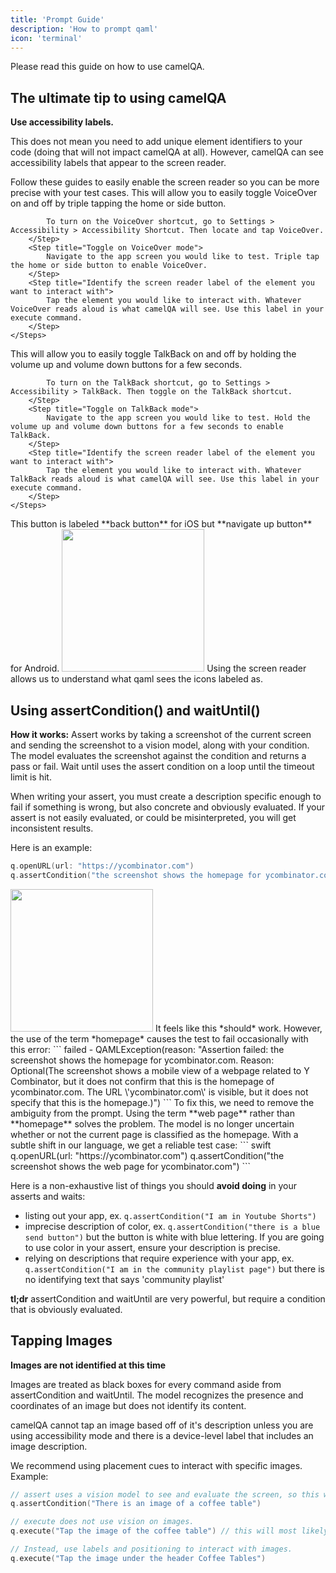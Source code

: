 ```yaml
---
title: 'Prompt Guide'
description: 'How to prompt qaml'
icon: 'terminal'
---
```


Please read this guide on how to use camelQA. 

## The ultimate tip to using camelQA
**Use accessibility labels.**

This does not mean you need to add unique element identifiers to your code (doing that will not impact camelQA at all). However, camelQA can see accessibility labels that appear to the screen reader. 

Follow these guides to easily enable the screen reader so you can be more precise with your test cases.
<Accordion title="Enable VoiceOver on your iOS device.">
    <Steps>
        <Step title="Turn on the VoiceOver shortcut">
            This will allow you to easily toggle VoiceOver on and off by triple tapping the home or side button.

            To turn on the VoiceOver shortcut, go to Settings > Accessibility > Accessibility Shortcut. Then locate and tap VoiceOver.
        </Step>
        <Step title="Toggle on VoiceOver mode">
            Navigate to the app screen you would like to test. Triple tap the home or side button to enable VoiceOver.
        </Step>
        <Step title="Identify the screen reader label of the element you want to interact with">
            Tap the element you would like to interact with. Whatever VoiceOver reads aloud is what camelQA will see. Use this label in your execute command.
        </Step>
    </Steps>
</Accordion>
<Accordion title="Enable TalkBack on your Android device.">
    <Steps>
        <Step title="Turn on the TalkBack shortcut">
            This will allow you to easily toggle TalkBack on and off by holding the volume up and volume down buttons for a few seconds.

            To turn on the TalkBack shortcut, go to Settings > Accessibility > TalkBack. Then toggle on the TalkBack shortcut.
        </Step>
        <Step title="Toggle on TalkBack mode">
            Navigate to the app screen you would like to test. Hold the volume up and volume down buttons for a few seconds to enable TalkBack.
        </Step>
        <Step title="Identify the screen reader label of the element you want to interact with">
            Tap the element you would like to interact with. Whatever TalkBack reads aloud is what camelQA will see. Use this label in your execute command.
        </Step>
    </Steps>
</Accordion>
<Accordion title="Example of accessibility labels on Youtube Shorts.">
    This button is labeled **back button** for iOS but **navigate up button** for Android.
    <Frame>
        <img width="228" src="/images/youtube-bad-label.png" />
    </Frame>
    Using the screen reader allows us to understand what qaml sees the icons labeled as. 
</Accordion>


## Using assertCondition() and waitUntil()
**How it works:**
Assert works by taking a screenshot of the current screen and sending the screenshot to a vision model, along with your condition. The model evaluates the screenshot against the condition and returns a pass or fail. Wait until uses the assert condition on a loop until the timeout limit is hit.

When writing your assert, you must create a description specific enough to fail if something is wrong, but also concrete and obviously evaluated. If your assert is not easily evaluated, or could be misinterpreted, you will get inconsistent results. 

Here is an example:
``` swift
q.openURL(url: "https://ycombinator.com")
q.assertCondition("the screenshot shows the homepage for ycombinator.com")
```
<Accordion title="Screenshot of the screen being evaluated.">
    <Frame>
    <img width="228" src="/images/YCombinator.png" />
    </Frame>
</Accordion>
It feels like this *should* work. However, the use of the term *homepage* causes the test to fail occasionally with this error:
```
failed - QAMLException(reason: "Assertion failed: the screenshot shows the homepage for ycombinator.com. 
Reason: Optional(The screenshot shows a mobile view of a webpage related to Y Combinator, but it does not confirm that this is the homepage of ycombinator.com. 
The URL \'ycombinator.com\' is visible, but it does not specify that this is the homepage.)")
```
To fix this, we need to remove the ambiguity from the prompt. Using the term **web page** rather than **homepage** solves the problem. The model is no longer uncertain whether or not the current page is classified as the homepage. With a subtle shift in our language, we get a reliable test case:
``` swift
q.openURL(url: "https://ycombinator.com")
q.assertCondition("the screenshot shows the web page for ycombinator.com")
```

Here is a non-exhaustive list of things you should **avoid doing** in your asserts and waits:
- listing out your app, ex. `q.assertCondition("I am in Youtube Shorts")`
- imprecise description of color, ex. `q.assertCondition("there is a blue send button")` but the button is white with blue lettering. If you are going to use color in your assert, ensure your description is precise.
- relying on descriptions that require experience with your app, ex. `q.assertCondition("I am in the community playlist page")` but there is no identifying text that says 'community playlist'

**tl;dr**
assertCondition and waitUntil are very powerful, but require a condition that is obviously evaluated.

## Tapping Images
**Images are not identified at this time** 

Images are treated as black boxes for every command aside from assertCondition and waitUntil. The model recognizes the presence and coordinates of an image but does not identify its content.

camelQA cannot tap an image based off of it's description unless you are using accessibility mode and there is a device-level label that includes an image description.

We recommend using placement cues to interact with specific images. 
Example:
```swift
// assert uses a vision model to see and evaluate the screen, so this will work
q.assertCondition("There is an image of a coffee table") 

// execute does not use vision on images. 
q.execute("Tap the image of the coffee table") // this will most likely fail

// Instead, use labels and positioning to interact with images.
q.execute("Tap the image under the header Coffee Tables") 
```
